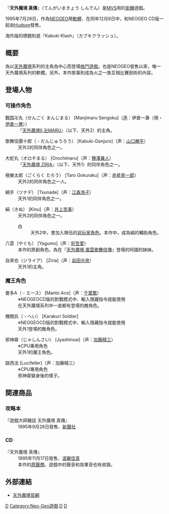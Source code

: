 {{Infobox VG
| title = 天外魔境真傳
|image = 
|developer = [[Hudson_Soft|Hudson]]
|publisher = [[SNK|SNK]]
|designer = 
|engine = 
|released = 卡帶(1995年7月28日)、CD(1995年12月8日)
| genre = [[格鬥遊戲|格鬥]]
|modes = 1人〜2人
|platforms = [[街機|街機]]、[[NEOGEO|NEOGEO]]
}}
『'''天外魔境 真傳'''』（てんがいまきょう しんでん）是[[Multi_Video_System|MVS]]用的[[街機|街機]]遊戲。

1995年7月28日，作為[[NEOGEO|NEOGEO]]用[[電子遊戲|軟體]]、在同年12月8日中，和NEOGEO CD版一起由[[Hudson_Soft|Hudson]]發售。

海外版的標題則是『Kabuki Klash』（カブキクラッシュ）。

==概要==
為以[[天外魔境|天外魔境]]系列的主角為中心而登場[[格鬥遊戲|格鬥遊戲]]。也是NEOGEO發售以來，唯一天外魔境系列的軟體。另外，本作故事則成為火之一族互相比賽劍術的內容。

==登場人物==
===可操作角色===
;戰国卍丸（せんごく まんじまる） [Manjimaru Sengoku]（[[声優|声]]：伊倉一壽（現・[[伊倉一惠|伊倉一惠]]））
:『[[天外魔境II_卍MARU|天外魔境II 卍MARU]]』（以下、天外2）的主角。

;歌舞伎團十郎（ - だんじゅうろう） [Kabuki-Danjuro]（声：[[山口勝平|山口勝平]]）
:天外2的同伴角色之一。

;大蛇丸（オロチまる） [Orochimaru]（声：[[鹽澤兼人|鹽澤兼人]]）
:『[[天外魔境_ZIRIA|天外魔境 ZIRIA]]』（以下、天外1）的同伴角色之一。

;極樂太郎（ごくらく たろう） [Taro Gokuraku]（声：[[赤星昇一郎|赤星昇一郎]]）
:天外2的同伴角色之一人。

;綱手（ツナデ） [Tsunade]（声：[[江森浩子|江森浩子]]）
:天外1的同伴角色之一。

;絹（きぬ） [Kinu]（声：[[井上杏美|井上杏美]]）
:天外2的同伴角色之一。
:;白
::天外2中，會加入隊伍的[[非玩家角色|非玩家角色]]。本作中，成為絹的輔助角色。

;八雲（やぐも） [Yagumo]（声：[[折笠愛|折笠愛]]）
:本作的原創角色。為在『[[天外魔境_風雲歌舞伎傳|天外魔境 風雲歌舞伎傳]]』登場的阿國的妹妹。

;自來也（ジライア） [Ziria]（声：[[岩田光央|岩田光央]]）
:天外1的主角。

===魔王角色===
;曼多A（ - エース） [Manto Ace]（声：[[千葉繁|千葉繁]]）
:※NEOGEOCD版的對戰模式中、輸入隱藏指令就能使用
:在天外魔境系列中一直都有登場的敵角色。

;機關兵（ - へい） [Karakuri Soldier]
:※NEOGEOCD版的對戰模式中、輸入隱藏指令就能使用
:天外1登場的敵角色。

;邪神齋（じゃしんさい） [Jyashinsai]（声：[[加藤精三|加藤精三]]）
:※CPU專用角色
:天外1的魔王角色。

;路西法 [Lucifeller]（声：加藤精三）
:※CPU專用角色
:邪神齋變身後的樣子。

== 関連商品 ==
=== 攻略本 ===
;『遊戲大師雜誌 天外魔境 真傳』
:1995年9月28日發售、[[新聲社|新聲社]]

=== CD ===
;『天外魔境 真傳』
:1995年11月17日發售、[[波麗佳音|波麗佳音]]
:本作的[[原聲帶|原聲帶]]。遊戲中的聲音和效果音也有收錄。

== 外部連結 ==
*[https://web.archive.org/web/20040323100359/http://tengai.jp/ 天外魔境官網]

[[Category:格鬥遊戲|D]]
[[Category:Neo-Geo遊戲|Category:Neo-Geo遊戲]]
[[Category:1995年电子游戏|D]]
[[Category:街機遊戲|D]]